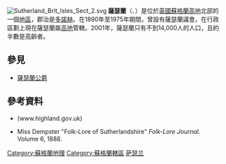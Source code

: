 [[File:Sutherland_Brit_Isles_Sect_2.svg|thumb]]
'''薩瑟蘭'''（{{lang-en|Sutherland}}、{{lang-gd|Cataibh}}）是位於[[英國|英國]][[蘇格蘭|蘇格蘭]][[蘇格蘭高地|高地]]北部的一個[[地區|地區]]，郡治是[[多諾赫|多諾赫]]。在1890年至1975年期間，曾設有薩瑟蘭議會。在行政區劃上現在薩瑟蘭屬[[高地_(蘇格蘭行政區)|高地]]管轄。2001年，薩瑟蘭只有不到14,000人的人口，且約半數是高齡者。

== 參見 ==
* [[薩瑟蘭公爵|薩瑟蘭公爵]]

==參考資料==
{{commons category|Sutherland}}
*{{PDFlink|1=[http://www.highland.gov.uk/NR/rdonlyres/FCA4438E-B5DB-476A-AAF8-1D263436B86B/0/bn4sape2004.pdf#search=%22highland%20sutherland%20population%202001%22 Small Area Population Estimates 2004]|2=412 KB}} (www.highland.gov.uk)
*Miss Dempster "Folk-Lore of Sutherlandshire" ''Folk-Lore Journal''. Volume 6, 1888.

[[Category:蘇格蘭地理|Category:蘇格蘭地理]]
[[Category:蘇格蘭轄區|Category:蘇格蘭轄區]]
[[Category:萨瑟兰|]]